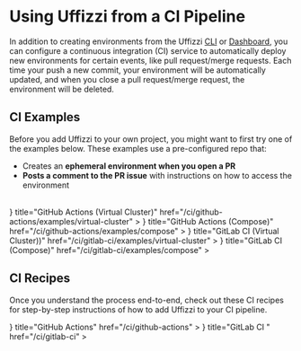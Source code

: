 
# Using Uffizzi from a CI Pipeline

In addition to creating environments from the Uffizzi [CLI](/usage/cli) or [Dashboard](/usage/dashboard), you can configure a continuous integration (CI) service to automatically deploy new environments for certain events, like pull request/merge requests. Each time your push a new commit, your environment will be automatically updated, and when you close a pull request/merge request, the environment will be deleted.

## CI Examples

Before you add Uffizzi to your own project, you might want to first try one of the examples below. These examples use a pre-configured repo that:  
- Creates an **ephemeral environment when you open a PR**  
- **Posts a comment to the PR issue** with instructions on how to access the environment

<br />
<Cards num={2}>
  <Cards.Card
    arrow
    icon={<Github size={24} />}
    title="GitHub Actions (Virtual Cluster)"
    href="/ci/github-actions/examples/virtual-cluster"
  >
  </Cards.Card>
  <Cards.Card
    arrow
    icon={<Github size={24} />}
    title="GitHub Actions (Compose)"
    href="/ci/github-actions/examples/compose"
  >
  </Cards.Card>
  <Cards.Card
    arrow
    icon={<Gitlab size={24} />}
    title="GitLab CI (Virtual Cluster))"
    href="/ci/gitlab-ci/examples/virtual-cluster"
  >
  </Cards.Card>
  <Cards.Card
    arrow
    icon={<Gitlab size={24} />}
    title="GitLab CI (Compose)"
    href="/ci/gitlab-ci/examples/compose"
  >
  </Cards.Card>
</Cards>

## CI Recipes

Once you understand the process end-to-end, check out these CI recipes for step-by-step instructions of how to add Uffizzi to your CI pipeline.

<Cards num={2}>
  <Cards.Card
    arrow
    icon={<Github size={24} />}
    title="GitHub Actions"
    href="/ci/github-actions"
  >
  </Cards.Card>
  <Cards.Card
    arrow
    icon={<Gitlab size={24} />}
    title="GitLab CI "
    href="/ci/gitlab-ci"
  >
  </Cards.Card>
</Cards>
